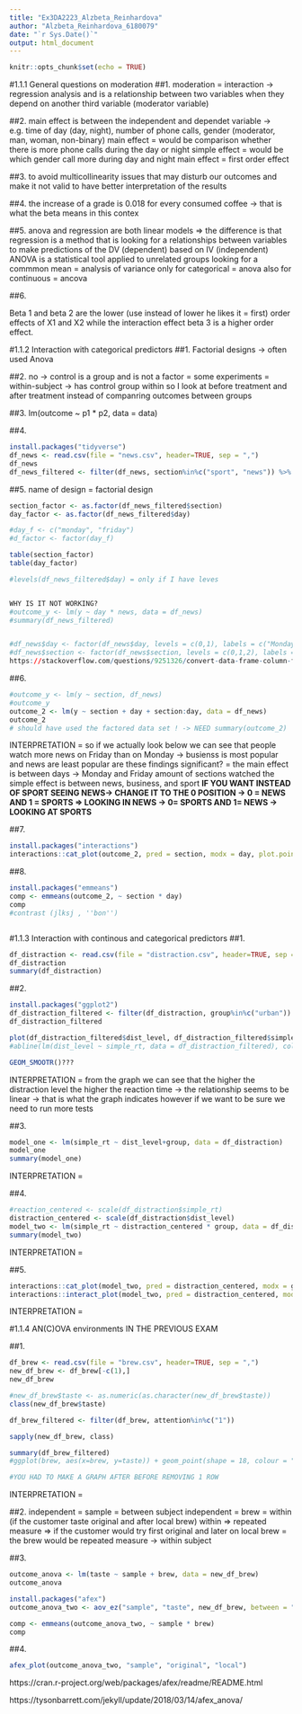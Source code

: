 ---
title: "Ex3DA2223_Alzbeta_Reinhardova"
author: "Alzbeta_Reinhardova_6180079"
date: "`r Sys.Date()`"
output: html_document
---

```{r setup, include=FALSE}
knitr::opts_chunk$set(echo = TRUE)
```

#1.1.1 General questions on moderation 
##1.
moderation = interaction -> regression analysis and is a relationship between two variables when they depend on another third variable (moderator variable)

##2.
main effect is between the independent and dependet variable -> e.g. time of day (day, night), number of phone calls, gender (moderator, man, woman, non-binary)
main effect = would be comparison whether there is more phone calls during the day or night
simple effect = would be which gender call more during day and night 
main effect = first order effect 

##3.
to avoid multicollinearity issues that may disturb our outcomes and make it not valid
to have better interpretation of the results 

##4.
the increase of a grade is 0.018 for every consumed coffee -> that is what the beta means in this contex

##5.
anova and regression are both linear models => the difference is that regression is a method that is looking for a relationships between variables to make predictions of the DV (dependent) based on IV (independent) 
ANOVA is a statistical tool applied to unrelated groups looking for a commmon mean = analysis of variance 
only for categorical = anova
also for continuous = ancova 

##6.

Beta 1 and beta 2 are the lower (use instead of lower he likes it  = first) order effects of X1 and X2 while the interaction effect beta 3 is a higher order effect.


#1.1.2 Interaction with categorical predictors 
##1.
Factorial designs -> often used Anova 

##2.
no -> control is a group and is not a factor = some experiments = within-subject -> has control group within so I look at before treatment and after treatment  instead of companring outcomes between groups 

##3. 
lm(outcome ~ p1 * p2, data = data)

##4.
```{r}
install.packages("tidyverse")
df_news <- read.csv(file = "news.csv", header=TRUE, sep = ",")
df_news
df_news_filtered <- filter(df_news, section%in%c("sport", "news")) %>% select(-id)

```

##5.
name of design = factorial design
```{r}
section_factor <- as.factor(df_news_filtered$section)
day_factor <- as.factor(df_news_filtered$day)

#day_f <- c("monday", "friday")
#d_factor <- factor(day_f)

table(section_factor)
table(day_factor)

#levels(df_news_filtered$day) = only if I have leves


WHY IS IT NOT WORKING? 
#outcome_y <- lm(y ~ day * news, data = df_news)
#summary(df_news_filtered)


#df_news$day <- factor(df_news$day, levels = c(0,1), labels = c("Monday", "Friday"))
#df_news$section <- factor(df_news$section, levels = c(0,1,2), labels = ("news", "sport","business"))
https://stackoverflow.com/questions/9251326/convert-data-frame-column-format-from-character-to-factor 
```

##6.
```{r}
#outcome_y <- lm(y ~ section, df_news)
#outcome_y
outcome_2 <- lm(y ~ section + day + section:day, data = df_news)
outcome_2
# should have used the factored data set ! -> NEED summary(outcome_2)
```
INTERPRETATION = so if we actually look below we can see that people watch more news on Friday than on Monday -> busienss is most popular and news are least popular
are these findings significant? = 
the main effect is between days -> Monday and Friday amount of sections watched 
the simple effect is between news, business, and sport
**IF YOU WANT INSTEAD OF SPORT SEEING NEWS-> CHANGE IT TO THE 0 POSITION -> 0 = NEWS AND 1 = SPORTS => LOOKING IN NEWS -> 0= SPORTS AND 1= NEWS -> LOOKING AT SPORTS**

##7.


```{r}
install.packages("interactions")
interactions::cat_plot(outcome_2, pred = section, modx = day, plot.points = T)
```


##8.
```{r}
install.packages("emmeans")
comp <- emmeans(outcome_2, ~ section * day)
comp
#contrast (jlksj , ''bon'')



```

#1.1.3 Interaction with continous and categorical predictors
##1.

```{r}
df_distraction <- read.csv(file = "distraction.csv", header=TRUE, sep = ",")
df_distraction
summary(df_distraction)
```
##2.
```{r}
install.packages("ggplot2")
df_distraction_filtered <- filter(df_distraction, group%in%c("urban"))
df_distraction_filtered

plot(df_distraction_filtered$dist_level, df_distraction_filtered$simple_rt, main = "Relationship", xlab = "simple_rt", ylab = "dist_level")
#abline(lm(dist_level ~ simple_rt, data = df_distraction_filtered), col= "blue")

GEOM_SMOOTR()???
```
INTERPRETATION = from the graph we can see that the higher the distraction level the higher the reaction time -> the relationship seems to be linear -> that is what the graph indicates however if we want to be sure we need to run more tests

##3.
```{r}
model_one <- lm(simple_rt ~ dist_level+group, data = df_distraction)
model_one
summary(model_one)
```
INTERPRETATION = 

##4.
```{r}
#reaction_centered <- scale(df_distraction$simple_rt)
distraction_centered <- scale(df_distraction$dist_level)
model_two <- lm(simple_rt ~ distraction_centered * group, data = df_distraction)
summary(model_two)
```
INTERPRETATION =  

##5.
```{r}
interactions::cat_plot(model_two, pred = distraction_centered, modx = group, plot.points = T )
interactions::interact_plot(model_two, pred = distraction_centered, modx = group, plot.points = TRUE)

```
INTERPRETATION = 

#1.1.4 AN(C)OVA environments
IN THE PREVIOUS EXAM

##1.

```{r}
df_brew <- read.csv(file = "brew.csv", header=TRUE, sep = ",")
new_df_brew <- df_brew[-c(1),]
new_df_brew

#new_df_brew$taste <- as.numeric(as.character(new_df_brew$taste))
class(new_df_brew$taste)

df_brew_filtered <- filter(df_brew, attention%in%c("1"))

sapply(new_df_brew, class)

summary(df_brew_filtered)
#ggplot(brew, aes(x=brew, y=taste)) + geom_point(shape = 18, colour = "blue") + geom_smooth(method=lm, se = FALSE)

#YOU HAD TO MAKE A GRAPH AFTER BEFORE REMOVING 1 ROW 
```
INTERPRETATION = 

##2.
independent = sample = between subject 
independent = brew = within (if the customer taste original and after local brew)
within => repeated measure => if the customer would try first original and later on local brew = the brew would be repeated measure -> within subject 

##3.

```{r}
outcome_anova <- lm(taste ~ sample + brew, data = new_df_brew)
outcome_anova

install.packages("afex")
outcome_anova_two <- aov_ez("sample", "taste", new_df_brew, between = "sample", within =  c("original", "local"))

comp <- emmeans(outcome_anova_two, ~ sample * brew)
comp

```


##4.

```{r}

afex_plot(outcome_anova_two, "sample", "original", "local")
```
https://cran.r-project.org/web/packages/afex/readme/README.html

https://tysonbarrett.com/jekyll/update/2018/03/14/afex_anova/